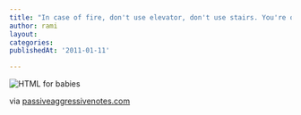 ```yaml
---
title: "In case of fire, don't use elevator, don't use stairs. You're on the ground floor, silly!"
author: rami
layout: 
categories:
publishedAt: '2011-01-11'

---
```


![HTML for babies](/assets/images/content/zeitgeist/in-case-of-fire.jpg) 
  
via [passiveaggressivenotes.com](http://www.passiveaggressivenotes.com/2011/01/10/fanning-the-first-floor-flamers/)
